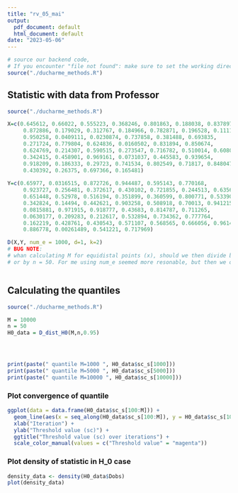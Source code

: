 ```yaml
---
title: "rv_05_mai"
output:
  pdf_document: default
  html_document: default
date: "2023-05-06"
---
```


```r
# source our backend code, 
# If you encounter "file not found": make sure to set the working directory correctly
source("./ducharme_methods.R")

```


## Statistic with data from Professor


```r

source("./ducharme_methods.R")

X=c(0.645612, 0.66022, 0.555223, 0.368246, 0.801863, 0.188038, 0.837897, 
     0.872886, 0.179029, 0.312767, 0.184966, 0.782871, 0.196528, 0.111166, 
     0.950258, 0.0409111, 0.0230874, 0.737858, 0.381488, 0.693835, 
     0.271724, 0.779804, 0.624836, 0.0160502, 0.831894, 0.850674, 
     0.624769, 0.214307, 0.590515, 0.273547, 0.716782, 0.510014, 0.608093, 
     0.342415, 0.458901, 0.969161, 0.0731037, 0.445583, 0.939654, 
     0.918209, 0.186333, 0.29723, 0.741534, 0.802549, 0.71817, 0.848047, 
     0.430392, 0.26375, 0.697366, 0.165481)
 
Y=c(0.65977, 0.0316515, 0.872726, 0.944487, 0.595143, 0.770168, 
     0.923727, 0.256481, 0.372617, 0.430102, 0.721855, 0.244513, 0.635611, 
     0.651448, 0.52978, 0.516194, 0.351899, 0.360599, 0.800771, 0.533902, 
     0.342824, 0.14494, 0.442621, 0.903258, 0.508918, 0.70013, 0.941215, 
     0.0815881, 0.971915, 0.918777, 0.43683, 0.814787, 0.711265, 
     0.0630177, 0.209283, 0.212617, 0.532894, 0.734362, 0.777764, 
     0.162219, 0.428761, 0.430543, 0.571107, 0.568565, 0.666056, 0.96149, 
     0.886778, 0.00261489, 0.541221, 0.717969)

D(X,Y, num_e = 1000, d=1, k=2)
# BUG NOTE:
# whan calculating M for equidistal points (x), should we then divide by num_e (1000)
# or by n = 50. For me using num_e seemed more resonable, but then we obtained a different result



```

## Calculating the quantiles



```r
source("./ducharme_methods.R")

M = 10000
n = 50
H0_data = D_dist_H0(M,n,0.95)




print(paste(" quantile M=1000 ", H0_data$sc_s[1000]))
print(paste(" quantile M=5000 ", H0_data$sc_s[5000]))
print(paste(" quantile M=10000 ", H0_data$sc_s[10000]))

```


### Plot convergence of quantile

```r
ggplot(data = data.frame(H0_data$sc_s[100:M])) +
  geom_line(aes(x = seq_along(H0_data$sc_s[100:M]), y = H0_data$sc_s[100:M], color = "Threshold value")) +
  xlab("Iteration") +
  ylab("Threshold value (sc)") +
  ggtitle("Threshold value (sc) over iterations") +
  scale_color_manual(values = c("Threshold value" = "magenta"))
```

### Plot density of statistic in H_0 case

```r

density_data <- density(H0_data$Dobs)
plot(density_data)
```

